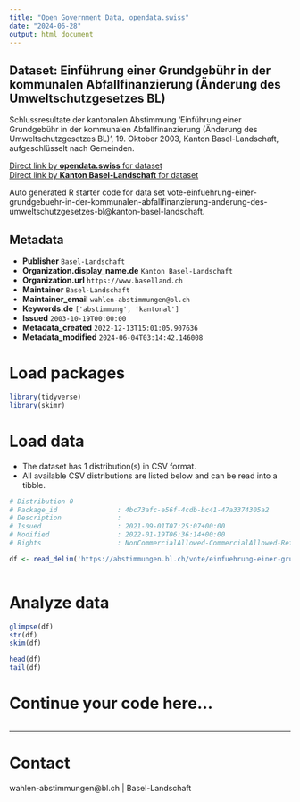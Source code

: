 ```yaml
---
title: "Open Government Data, opendata.swiss"
date: "2024-06-28"
output: html_document
---
```


## Dataset: Einführung einer Grundgebühr in der kommunalen Abfallfinanzierung (Änderung des Umweltschutzgesetzes BL)

Schlussresultate der kantonalen Abstimmung 'Einführung einer Grundgebühr in der kommunalen Abfallfinanzierung (Änderung des Umweltschutzgesetzes BL)', 19. Oktober 2003, Kanton Basel-Landschaft, aufgeschlüsselt nach Gemeinden.

[Direct link by **opendata.swiss** for dataset](https://opendata.swiss/de/dataset/einfuhrung-einer-grundgebuhr-in-der-kommunalen-abfallfinanzierung-anderung-des-umweltschutzgese)<br>
[Direct link by **Kanton Basel-Landschaft** for dataset](https://abstimmungen.bl.ch/vote/einfuehrung-einer-grundgebuehr-in-der-kommunalen-abfallfinanzierung-anderung-des-umweltschutzgesetzes-bl/data)

Auto generated R starter code for data set vote-einfuehrung-einer-grundgebuehr-in-der-kommunalen-abfallfinanzierung-anderung-des-umweltschutzgesetzes-bl@kanton-basel-landschaft.

## Metadata

- **Publisher** `Basel-Landschaft`
- **Organization.display_name.de** `Kanton Basel-Landschaft`
- **Organization.url** `https://www.baselland.ch`
- **Maintainer** `Basel-Landschaft`
- **Maintainer_email** `wahlen-abstimmungen@bl.ch`
- **Keywords.de** `['abstimmung', 'kantonal']`
- **Issued** `2003-10-19T00:00:00`
- **Metadata_created** `2022-12-13T15:01:05.907636`
- **Metadata_modified** `2024-06-04T03:14:42.146008`


# Load packages

```r

library(tidyverse)
library(skimr)

```

# Load data

-   The dataset has 1 distribution(s) in CSV format.
-   All available CSV distributions are listed below and can be read into a tibble.

```r

# Distribution 0
# Package_id               : 4bc73afc-e56f-4cdb-bc41-47a3374305a2
# Description              : 
# Issued                   : 2021-09-01T07:25:07+00:00
# Modified                 : 2022-01-19T06:36:14+00:00
# Rights                   : NonCommercialAllowed-CommercialAllowed-ReferenceRequired

df <- read_delim('https://abstimmungen.bl.ch/vote/einfuehrung-einer-grundgebuehr-in-der-kommunalen-abfallfinanzierung-anderung-des-umweltschutzgesetzes-bl/data-csv')



```

# Analyze data

```r

glimpse(df)
str(df)
skim(df)

head(df)
tail(df)

```

# Continue your code here...

```r

```

------------------------------------------------------------------------

# Contact

wahlen-abstimmungen@bl.ch | Basel-Landschaft
